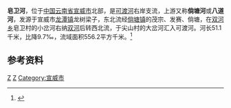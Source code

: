 {{Infobox River
  | river_name      = 皂卫河
  | image_name      = 
  | image_size      = 
  | caption         = 
  | origin          = [[云南省|云南省]][[宣威市|宣威市]][[龙潭镇_(宣威市)|龙潭镇]]龙树梁子
  | mouth           = 云南省宣威市[[双河乡_(宣威市)|双河乡]]大岔河村[[可渡河|可渡河]]
  | basin_countries = {{PRC}}
  | length          = 51.1 km
  | elevation       = 
  | mouth_elevation = 
  | discharge       = 
  | watershed       = 556.2 km<sup>2</sup>
}}
'''皂卫河'''，位于[[中国|中国]][[云南省|云南省]][[宣威市|宣威市]]北部，是[[可渡河|可渡河]]右岸支流，上游又称'''倘塘河'''或'''八道河'''，发源于宣威市[[龙潭镇_(宣威市)|龙潭镇]]龙树梁子，东北流经[[倘塘镇|倘塘镇]]的茂宗、发赛、倘塘，在[[双河乡_(宣威市)|双河乡]]皂卫村的小岔河右纳[[双河_(皂卫河)|双河]]后转西北流，于尖山村的大岔河汇入可渡河。河长51.1千米，比降9.7‰，流域面积556.2平方千米。<ref name="中国河湖大典">{{cite book zh |author=《[[中国河湖大典|中国河湖大典]]》编纂委员会 |title=《中国河湖大典·珠江卷》 |format=M |edition=1 |location=北京 |publisher=中国水利水电出版社 |date=2013年1月 |pages=51页 |id= ISBN 978-7-5170-0561-2}}</ref>

==参考资料==
{{reflist}}

{{珠江水系}}
[[Category:北盤江水系|Z]]
[[Category:曲靖河流|Z]]
[[Category:宣威市|Category:宣威市]]